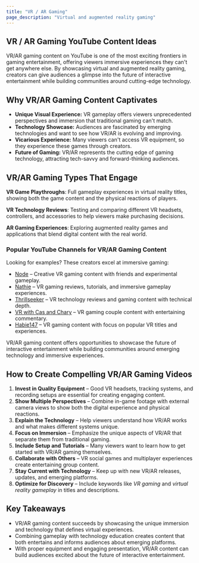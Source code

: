 ```yaml
---
title: "VR / AR Gaming"
page_description: "Virtual and augmented reality gaming"
---
```


## VR / AR Gaming YouTube Content Ideas

VR/AR gaming content on YouTube is one of the most exciting frontiers in gaming entertainment, offering viewers immersive experiences they can't get anywhere else. By showcasing virtual and augmented reality gaming, creators can give audiences a glimpse into the future of interactive entertainment while building communities around cutting-edge technology.

## Why VR/AR Gaming Content Captivates

- **Unique Visual Experience:** VR gameplay offers viewers unprecedented perspectives and immersion that traditional gaming can't match.  
- **Technology Showcase:** Audiences are fascinated by emerging technologies and want to see how VR/AR is evolving and improving.  
- **Vicarious Experience:** Many viewers can't access VR equipment, so they experience these games through creators.  
- **Future of Gaming:** VR/AR represents the cutting edge of gaming technology, attracting tech-savvy and forward-thinking audiences.  

## VR/AR Gaming Types That Engage

**VR Game Playthroughs**: Full gameplay experiences in virtual reality titles, showing both the game content and the physical reactions of players.

**VR Technology Reviews**: Testing and comparing different VR headsets, controllers, and accessories to help viewers make purchasing decisions.

**AR Gaming Experiences**: Exploring augmented reality games and applications that blend digital content with the real world.

### Popular YouTube Channels for VR/AR Gaming Content

Looking for examples? These creators excel at immersive gaming:  
- [Node](https://www.youtube.com/@Node) – Creative VR gaming content with friends and experimental gameplay.  
- [Nathie](https://www.youtube.com/@NathieVR) – VR gaming reviews, tutorials, and immersive gameplay experiences.  
- [Thrillseeker](https://www.youtube.com/@ThrillSeekerVR) – VR technology reviews and gaming content with technical depth.  
- [VR with Cas and Chary](https://www.youtube.com/@VRwithCasandChary) – VR gaming couple content with entertaining commentary.  
- [Habie147](https://www.youtube.com/@Habie147) – VR gaming content with focus on popular VR titles and experiences.  

VR/AR gaming content offers opportunities to showcase the future of interactive entertainment while building communities around emerging technology and immersive experiences.

## How to Create Compelling VR/AR Gaming Videos

1. **Invest in Quality Equipment** – Good VR headsets, tracking systems, and recording setups are essential for creating engaging content.  
2. **Show Multiple Perspectives** – Combine in-game footage with external camera views to show both the digital experience and physical reactions.  
3. **Explain the Technology** – Help viewers understand how VR/AR works and what makes different systems unique.  
4. **Focus on Immersion** – Emphasize the unique aspects of VR/AR that separate them from traditional gaming.  
5. **Include Setup and Tutorials** – Many viewers want to learn how to get started with VR/AR gaming themselves.  
6. **Collaborate with Others** – VR social games and multiplayer experiences create entertaining group content.  
7. **Stay Current with Technology** – Keep up with new VR/AR releases, updates, and emerging platforms.  
8. **Optimize for Discovery** – Include keywords like *VR gaming* and *virtual reality gameplay* in titles and descriptions.  

## Key Takeaways

- VR/AR gaming content succeeds by showcasing the unique immersion and technology that defines virtual experiences.  
- Combining gameplay with technology education creates content that both entertains and informs audiences about emerging platforms.  
- With proper equipment and engaging presentation, VR/AR content can build audiences excited about the future of interactive entertainment.